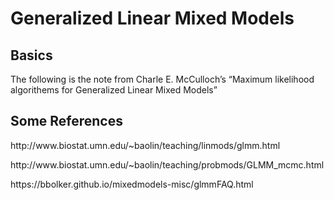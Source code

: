 # Generalized Linear Mixed Models

## Basics 

The following is the note from Charle E. McCulloch's "Maximum likelihood algorithems for Generalized Linear Mixed Models"

## Some References

http://www.biostat.umn.edu/~baolin/teaching/linmods/glmm.html

http://www.biostat.umn.edu/~baolin/teaching/probmods/GLMM_mcmc.html

https://bbolker.github.io/mixedmodels-misc/glmmFAQ.html
